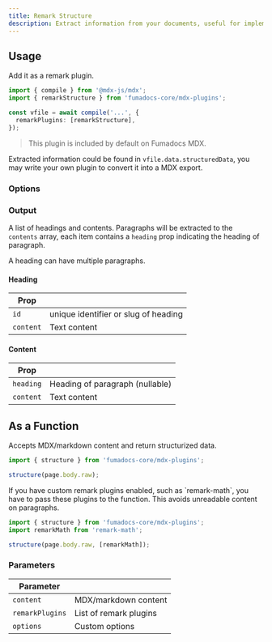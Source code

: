 ```yaml
---
title: Remark Structure
description: Extract information from your documents, useful for implementing document search
---
```


## Usage

Add it as a remark plugin.

```ts title="MDX Compiler"
import { compile } from '@mdx-js/mdx';
import { remarkStructure } from 'fumadocs-core/mdx-plugins';

const vfile = await compile('...', {
  remarkPlugins: [remarkStructure],
});
```

> This plugin is included by default on Fumadocs MDX.

Extracted information could be found in `vfile.data.structuredData`, you may
write your own plugin to convert it into a MDX export.

### Options

<AutoTypeTable
  path="./content/docs/headless/props.ts"
  name="StructureOptions"
/>

### Output

A list of headings and contents. Paragraphs will be extracted to the `contents`
array, each item contains a `heading` prop indicating the heading of paragraph.

<Callout title="Note">A heading can have multiple paragraphs.</Callout>

#### Heading

| Prop      |                                      |
| --------- | ------------------------------------ |
| `id`      | unique identifier or slug of heading |
| `content` | Text content                         |

#### Content

| Prop      |                                 |
| --------- | ------------------------------- |
| `heading` | Heading of paragraph (nullable) |
| `content` | Text content                    |

## As a Function

Accepts MDX/markdown content and return structurized data.

```ts
import { structure } from 'fumadocs-core/mdx-plugins';

structure(page.body.raw);
```

<Callout title="Tip" className="mt-4">
If you have custom remark plugins enabled, such as
`remark-math`, you have to pass these plugins to the function. This avoids unreadable content on paragraphs.

```ts
import { structure } from 'fumadocs-core/mdx-plugins';
import remarkMath from 'remark-math';

structure(page.body.raw, [remarkMath]);
```

</Callout>

### Parameters

| Parameter       |                        |
| --------------- | ---------------------- |
| `content`       | MDX/markdown content   |
| `remarkPlugins` | List of remark plugins |
| `options`       | Custom options         |

